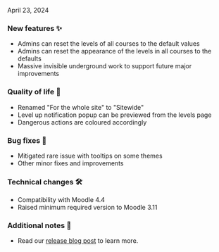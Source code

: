 
<ReleaseDate>April 23, 2024</ReleaseDate>

<h3>New features ✨</h3>

- Admins can reset the levels of all courses to the default values
- Admins can reset the appearance of the levels in all courses to the defaults
- Massive invisible underground work to support future major improvements

<h3>Quality of life 💪</h3>

- Renamed "For the whole site" to "Sitewide"
- Level up notification popup can be previewed from the levels page
- Dangerous actions are coloured accordingly

<h3>Bug fixes 🐛</h3>

- Mitigated rare issue with tooltips on some themes
- Other minor fixes and improvements

<h3>Technical changes 🛠</h3>

- Compatibility with Moodle 4.4
- Raised minimum required version to Moodle 3.11

<h3>Additional notes 👀</h3>

- Read our [release blog post](https://www.levelup.plus/blog/xp-release-3-16/) to learn more.
